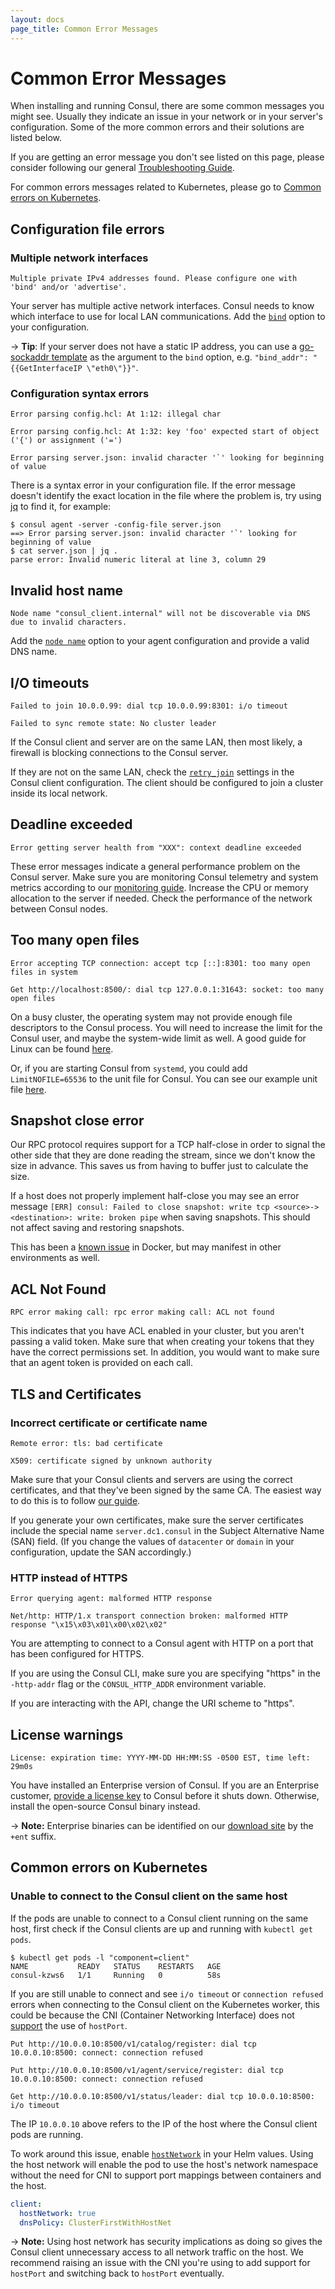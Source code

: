 ```yaml
---
layout: docs
page_title: Common Error Messages
---
```


# Common Error Messages

When installing and running Consul, there are some common messages you might see. Usually they indicate an issue in your network or in your server's configuration. Some of the more common errors and their solutions are listed below.

If you are getting an error message you don't see listed on this page, please consider following our general [Troubleshooting Guide][troubleshooting].

For common errors messages related to Kubernetes, please go to [Common errors on Kubernetes](#common-errors-on-kubernetes).

## Configuration file errors

### Multiple network interfaces

```text
Multiple private IPv4 addresses found. Please configure one with 'bind' and/or 'advertise'.
```

Your server has multiple active network interfaces. Consul needs to know which interface to use for local LAN communications. Add the [`bind`][bind] option to your configuration.

-> **Tip**: If your server does not have a static IP address, you can use a [go-sockaddr template][go-sockaddr] as the argument to the `bind` option, e.g. `"bind_addr": "{{GetInterfaceIP \"eth0\"}}"`.

### Configuration syntax errors

```text
Error parsing config.hcl: At 1:12: illegal char
```

```text
Error parsing config.hcl: At 1:32: key 'foo' expected start of object ('{') or assignment ('=')
```

```text
Error parsing server.json: invalid character '`' looking for beginning of value
```

There is a syntax error in your configuration file. If the error message doesn't identify the exact location in the file where the problem is, try using [jq] to find it, for example:

```shell-session
$ consul agent -server -config-file server.json
==> Error parsing server.json: invalid character '`' looking for beginning of value
$ cat server.json | jq .
parse error: Invalid numeric literal at line 3, column 29
```

## Invalid host name

```text
Node name "consul_client.internal" will not be discoverable via DNS due to invalid characters.
```

Add the [`node name`][node_name] option to your agent configuration and provide a valid DNS name.

## I/O timeouts

```text
Failed to join 10.0.0.99: dial tcp 10.0.0.99:8301: i/o timeout
```

```text
Failed to sync remote state: No cluster leader
```

If the Consul client and server are on the same LAN, then most likely, a firewall is blocking connections to the Consul server.

If they are not on the same LAN, check the [`retry_join`][retry_join] settings in the Consul client configuration. The client should be configured to join a cluster inside its local network.

## Deadline exceeded

```text
Error getting server health from "XXX": context deadline exceeded
```

These error messages indicate a general performance problem on the Consul server. Make sure you are monitoring Consul telemetry and system metrics according to our [monitoring guide][monitoring]. Increase the CPU or memory allocation to the server if needed. Check the performance of the network between Consul nodes.

## Too many open files

```text
Error accepting TCP connection: accept tcp [::]:8301: too many open files in system
```

```text
Get http://localhost:8500/: dial tcp 127.0.0.1:31643: socket: too many open files
```

On a busy cluster, the operating system may not provide enough file descriptors to the Consul process. You will need to increase the limit for the Consul user, and maybe the system-wide limit as well. A good guide for Linux can be found [here][files].

Or, if you are starting Consul from `systemd`, you could add `LimitNOFILE=65536` to the unit file for Consul. You can see our example unit file [here][systemd].

## Snapshot close error

Our RPC protocol requires support for a TCP half-close in order to signal the other side that they are done reading the stream, since we don't know the size in advance. This saves us from having to buffer just to calculate the size.

If a host does not properly implement half-close you may see an error message `[ERR] consul: Failed to close snapshot: write tcp <source>-><destination>: write: broken pipe` when saving snapshots. This should not affect saving and restoring snapshots.

This has been a [known issue](https://github.com/docker/libnetwork/issues/1204) in Docker, but may manifest in other environments as well.

## ACL Not Found

```text
RPC error making call: rpc error making call: ACL not found
```

This indicates that you have ACL enabled in your cluster, but you aren't passing a valid token. Make sure that when creating your tokens that they have the correct permissions set. In addition, you would want to make sure that an agent token is provided on each call.

## TLS and Certificates

### Incorrect certificate or certificate name

```text
Remote error: tls: bad certificate
```

```text
X509: certificate signed by unknown authority
```

Make sure that your Consul clients and servers are using the correct certificates, and that they've been signed by the same CA. The easiest way to do this is to follow [our guide][certificates].

If you generate your own certificates, make sure the server certificates include the special name `server.dc1.consul` in the Subject Alternative Name (SAN) field. (If you change the values of `datacenter` or `domain` in your configuration, update the SAN accordingly.)

### HTTP instead of HTTPS

```text
Error querying agent: malformed HTTP response
```

```text
Net/http: HTTP/1.x transport connection broken: malformed HTTP response "\x15\x03\x01\x00\x02\x02"
```

You are attempting to connect to a Consul agent with HTTP on a port that has been configured for HTTPS.

If you are using the Consul CLI, make sure you are specifying "https" in the `-http-addr` flag or the `CONSUL_HTTP_ADDR` environment variable.

If you are interacting with the API, change the URI scheme to "https".

## License warnings

```text
License: expiration time: YYYY-MM-DD HH:MM:SS -0500 EST, time left: 29m0s
```

You have installed an Enterprise version of Consul. If you are an Enterprise customer, [provide a license key][license] to Consul before it shuts down. Otherwise, install the open-source Consul binary instead.

-> **Note:** Enterprise binaries can be identified on our [download site][releases] by the `+ent` suffix.

## Common errors on Kubernetes

### Unable to connect to the Consul client on the same host

If the pods are unable to connect to a Consul client running on the same host,
first check if the Consul clients are up and running with `kubectl get pods`.

```shell-session
$ kubectl get pods -l "component=client"
NAME           READY   STATUS    RESTARTS   AGE
consul-kzws6   1/1     Running   0          58s
```

If you are still unable to connect
and see `i/o timeout` or `connection refused` errors when connecting to the Consul client on the Kubernetes worker,
this could be because the CNI (Container Networking Interface)
does not [support](https://kubernetes.io/docs/concepts/extend-kubernetes/compute-storage-net/network-plugins/#support-hostport)
the use of `hostPort`.

```text
Put http://10.0.0.10:8500/v1/catalog/register: dial tcp 10.0.0.10:8500: connect: connection refused
```

```text
Put http://10.0.0.10:8500/v1/agent/service/register: dial tcp 10.0.0.10:8500: connect: connection refused
```

```text
Get http://10.0.0.10:8500/v1/status/leader: dial tcp 10.0.0.10:8500: i/o timeout
```

The IP `10.0.0.10` above refers to the IP of the host where the Consul client pods are running.

To work around this issue,
enable [`hostNetwork`](/docs/k8s/helm#v-client-hostnetwork) in your Helm values.
Using the host network will enable the pod to use the host's network namespace without
the need for CNI to support port mappings between containers and the host.

```yaml
client:
  hostNetwork: true
  dnsPolicy: ClusterFirstWithHostNet
```

-> **Note:** Using host network has security implications
as doing so gives the Consul client unnecessary access to all network traffic on the host.
We recommend raising an issue with the CNI you're using to add support for `hostPort`
and switching back to `hostPort` eventually.

[troubleshooting]: https://learn.hashicorp.com/consul/day-2-operations/advanced-operations/troubleshooting
[node_name]: /docs/agent/config/agent-config-files#node_name
[retry_join]: /docs/agent/config/agent-config-cli#retry-join
[license]: /commands/license
[releases]: https://releases.hashicorp.com/consul/
[files]: https://easyengine.io/tutorials/linux/increase-open-files-limit
[certificates]: https://learn.hashicorp.com/consul/advanced/day-1-operations/certificates
[systemd]: https://learn.hashicorp.com/consul/advanced/day-1-operations/deployment-guide#configure-systemd
[monitoring]: https://learn.hashicorp.com/consul/advanced/day-1-operations/monitoring
[bind]: /docs/agent/config/agent-config-cli#_bind
[jq]: https://stedolan.github.io/jq/
[go-sockaddr]: https://godoc.org/github.com/hashicorp/go-sockaddr/template
